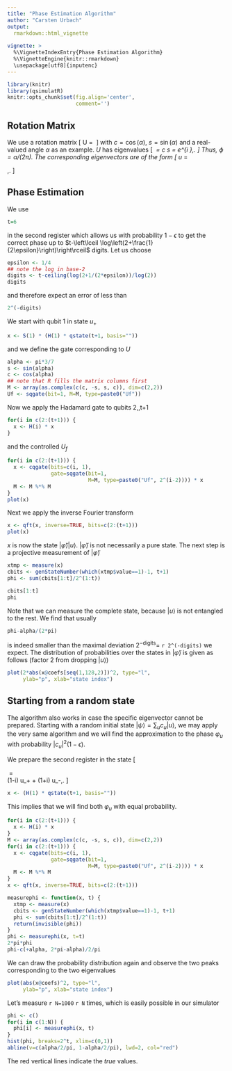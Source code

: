 ```yaml
---
title: "Phase Estimation Algorithm"
author: "Carsten Urbach"
output:
  rmarkdown::html_vignette
    
vignette: >
  %\VignetteIndexEntry{Phase Estimation Algorithm}
  %\VignetteEngine{knitr::rmarkdown}
  \usepackage[utf8]{inputenc}
---
```


```r
library(knitr)
library(qsimulatR)
knitr::opts_chunk$set(fig.align='center',
                      comment='')
```

## Rotation Matrix

We use a rotation matrix
\[
U\ =\ \begin{pmatrix}
c & s \\
-s & c \\
\end{pmatrix}
\]
with $c=\cos(\alpha)$, $s=\sin(\alpha)$ and a real-valued angle
$\alpha$ as an example. $U$ has eigenvalues
\[
\lambda_\pm\ =\ c\pm \mathrm{i} s\ =\ e^{\pm i \alpha}\,.
\]
Thus, $\phi=\alpha/(2\pi)$. 
The corresponding eigenvectors are of the form
\[
u_\pm\ =\
\begin{pmatrix}
1 \\
\pm\mathrm{i}\\
\end{pmatrix}\,.
\]

## Phase Estimation

We use

```r
t=6
```

in the second register which allows us with probability $1-\epsilon$ to get the 
correct phase up to $t-\left\lceil \log\left(2+\frac{1}{2\epsilon}\right)\right\rceil$
digits. Let us choose

```r
epsilon <- 1/4
## note the log in base-2
digits <- t-ceiling(log(2+1/(2*epsilon))/log(2)) 
digits
```

and therefore expect an error of less than

```r
2^(-digits)
```

We start with qubit 1 in state $u_+$

```r
x <- S(1) * (H(1) * qstate(t+1, basis=""))
```

and we define the gate corresponding to $U$

```r
alpha <- pi*3/7
s <- sin(alpha)
c <- cos(alpha)
## note that R fills the matrix columns first
M <- array(as.complex(c(c, -s, s, c)), dim=c(2,2)) 
Uf <- sqgate(bit=1, M=M, type=paste0("Uf"))
```

Now we apply the Hadamard gate to qubits 2,\dots,t+1

```r
for(i in c(2:(t+1))) {
  x <- H(i) * x
}
```

and the controlled $U_f$

```r
for(i in c(2:(t+1))) {
  x <- cqgate(bits=c(i, 1),
              gate=sqgate(bit=1,
                          M=M, type=paste0("Uf", 2^(i-2)))) * x
  M <- M %*% M
}
plot(x)
```

Next we apply the inverse Fourier transform

```r
x <- qft(x, inverse=TRUE, bits=c(2:(t+1)))
plot(x)
```

$x$ is now the state
$|\tilde\varphi\rangle|u\rangle$. $|\tilde\varphi\rangle$ is not necessarily
a pure state. The next step is a projective measurement of
$|\tilde\varphi\rangle$

```r
xtmp <- measure(x)
cbits <- genStateNumber(which(xtmp$value==1)-1, t+1)
phi <- sum(cbits[1:t]/2^(1:t))

cbits[1:t]
phi
```

Note that we can measure the complete state, because $|u\rangle$ is not entangled to the rest.
We find that usually

```r
phi-alpha/(2*pi)
```

is indeed smaller than the maximal deviation $2^{-\mathrm{digits}}=$
`r 2^(-digits)` we expect. The distribution of probabilities over the
states in $|\tilde\varphi\rangle$ is given as follows (factor 2 from
dropping $|u\rangle$)

```r
plot(2*abs(x@coefs[seq(1,128,2)])^2, type="l",
     ylab="p", xlab="state index")
```

## Starting from a random state

The algorithm also works in case the specific eigenvector cannot be
prepared. Starting with a random initial state $|\psi\rangle = \sum_u
c_u |u\rangle$, we may apply the very same algorithm and we will find
the approximation to the phase $\varphi_u$ with probability
$|c_u|^2(1-\epsilon)$. 

We prepare the second register in the state
\[
\begin{pmatrix}
1\\
1\\
\end{pmatrix}\ =\
(1-i) u_+ + (1+i) u_-\,.
\]

```r
x <- (H(1) * qstate(t+1, basis=""))
```

This implies that we will find both $\varphi_u$ with equal probability.

```r
for(i in c(2:(t+1))) {
  x <- H(i) * x
}
M <- array(as.complex(c(c, -s, s, c)), dim=c(2,2)) 
for(i in c(2:(t+1))) {
  x <- cqgate(bits=c(i, 1),
              gate=sqgate(bit=1,
                          M=M, type=paste0("Uf", 2^(i-2)))) * x
  M <- M %*% M
}
x <- qft(x, inverse=TRUE, bits=c(2:(t+1)))

measurephi <- function(x, t) {
  xtmp <- measure(x)
  cbits <- genStateNumber(which(xtmp$value==1)-1, t+1)
  phi <- sum(cbits[1:t]/2^(1:t))
  return(invisible(phi))
}
phi <- measurephi(x, t=t)
2*pi*phi
phi-c(+alpha, 2*pi-alpha)/2/pi
```

We can draw the probability distribution again and observe the two
peaks corresponding to the two eigenvalues

```r
plot(abs(x@coefs)^2, type="l",
     ylab="p", xlab="state index")
```

Let's measure `r N=1000` `r N` times, which is easily possible in our simulator

```r
phi <- c()
for(i in c(1:N)) {
  phi[i] <- measurephi(x, t)
}
hist(phi, breaks=2^t, xlim=c(0,1))
abline(v=c(alpha/2/pi, 1-alpha/2/pi), lwd=2, col="red")
```

The red vertical lines indicate the _true_ values.
